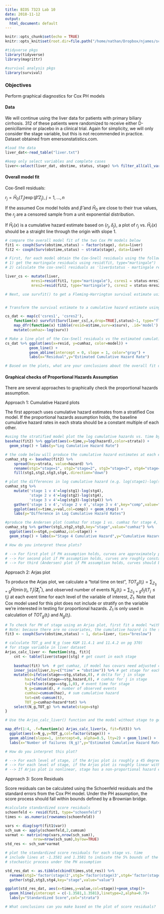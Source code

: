 ```yaml
---
title: BIOS 7323 Lab 10
date: 2018-11-12
output:
  html_document: default
---
```


```r
knitr::opts_chunk$set(echo = TRUE)
knitr::opts_knit$set(root.dir=file.path("/home/nathan/Dropbox/njames/school/PhD/courses/2018_19/ta_surv_anlys2/labs/lab10"))

#tidyverse pkgs
library(tidyverse)
library(magrittr)

#survival analysis pkgs
library(survival)
```

### Objectives {.tabset}

Perform graphical diagnostics for Cox PH models

#### Data

We will continue using the liver data for patients with primary biliary cirrhosis. 312 of these patients were randomized to receive either D-penicillamine or placebo in a clinical trial. Again for simplicity, we will only consider the stage variable, but this is not recommended in practice. Dataset obtained from emersonstatistics.com.

```r
#load the data 
liver_dat<-read_table("liver.txt")

#keep only select variables and complete cases
liver<-select(liver_dat, obstime, status, stage) %>% filter_all(all_vars(!is.na(.))) 
```

#### Overall model fit

Cox-Snell residuals:

$r_j=\hat{H}_0(T_j)\exp(\hat{\beta}'Z_j), \; j= 1, \ldots,n$

If the assumed Cox model holds and $\hat{\beta}$ and $\hat{H}_0$ are close to their true values, the $r_j$ are a censored sample from a unit exponential distribution.

If $\hat{H}_r(x)$ is a cumulative hazard estimate based on $\{r_j,\delta_j\}$, a plot of $r_j$ vs. $\hat{H}_r(x)$ should be a straight line through the origin with slope 1.

```r
# compare the overall model fit of the two Cox PH models below
fit1 <- coxph(Surv(obstime,status) ~ factor(stage), data=liver)
fit2 <- coxph(Surv(obstime,status) ~ strata(stage), data=liver)

# First, for each model obtain the Cox-Snell residuals using the following procedure:
# 1) get the martingale residuals using resid(fit, type="martingale")
# 2) calculate the cox-snell residuals as 'liver$status - martingale residual'

liver_cs <- mutate(liver, 
            mres1=resid(fit1, type="martingale"), csres1 = status-mres1,
            mres2=resid(fit2, type="martingale"), csres2 = status-mres2)

# Next, use survfit() to get a Fleming-Harrington survival estimate using the Cox-Snell residual as 'time' and 'status' as the event indicator in the Surv() object


# Transform the survival estimate to a cumulative hazard estimate using the appropriate identity

cs_dat <- map(c('csres1', 'csres2'),
    function(x) survfit(Surv(liver_cs[,x,drop=TRUE],status)~1, type="fleming-harrington", data=liver_cs)) %>%
    map_dfr(function(x) tibble(resid=x$time,surv=x$surv), .id='model') %>%  
    mutate(cumhaz=-log(surv)) 

# Make a line plot of the Cox-Snell residuals vs the estimated cumulative hazard to check for overall model fit 
cs_dat %>% ggplot(aes(x=resid, y=cumhaz, color=model)) + 
           geom_line() +
           geom_abline(intercept = 0, slope = 1, color="gray") +
           labs(x="Residual",y="Estimated Cumulative Hazard Rate")

# Based on the plots, what are your conclusions about the overall fit of these two models?
```

#### Graphical checks of Proportional Hazards Assumption

There are several approaches to graphically check the proportional hazards assumption.

Approach 1: Cumulative Hazard plots

The first approach uses cumulative hazard estimates from a stratified Cox model. If the proportional hazards assumption holds, the baseline cumulative hazard rates in each strata should be a constant multiple of each other.

```r
#using the stratified model plot the log cumulative hazards vs. time by strata
basehaz(fit2) %>% ggplot(aes(x=time,y=log(hazard),color=strata)) + 
  geom_step() + labs(y="Log Cumulative Hazard Rate")
```

```r
# the code below will produce the cumulative hazard estimates at each event time for each stage
cumhaz_stg <- basehaz(fit2) %>% 
    spread(key=strata, value=hazard) %>% 
    rename(stg1="stage=1", stg2="stage=2", stg3="stage=3", stg4="stage=4") %>%
    fill(stg1,stg2,stg3,stg4,.direction="down") 

# plot the differences in log cumulative hazard (e.g. log(stage1)-log(stage4), log(stage2)-log(stage4), etc.) vs. time
cumhaz_stg %>%
    mutate('stage 1 v 4'=log(stg1)-log(stg4),
           'stage 2 v 4'=log(stg2)-log(stg4),
           'stage 3 v 4'=log(stg3)-log(stg4)) %>%
    gather('stage 1 v 4','stage 2 v 4','stage 3 v 4',key="comp",value="val") %>%
    ggplot(aes(x=time,y=val,col=comp)) + geom_step() +
    labs(y="Difference in Log Cumulative Hazard Rates")
```
 
```r
#produce the Andersen plot (cumhaz for stage 1 vs. cumhaz for stage 4, cumhaz for stage 2 vs. cumhaz for stage 4, etc.)
cumhaz_stg %>% gather(stg1,stg2,stg3,key="stage",value="cumhaz") %>%
  ggplot(aes(x=stg4,y=cumhaz,col=stage)) + 
  geom_step() + labs(x="Stage 4 Cumulative Hazard",y="Cumulative Hazard",col="strata")

# How do you interpret these plots?

# --> For first plot if PH assumption holds, curves are approximately parallel
# --> For second plot if PH assumption holds, curves are roughly constant
# --> For third (Andersen) plot if PH assumption holds, curves should be approximately straight lines through origin

```

Approach 2: Arjas plot

To produce the Arjas plot, we calculate a "total time on test", $TOT_g(t_i)=\sum_{Z_{1j}=g} \hat{H}(\min(t_i,T_j)|\mathbf{Z}_j^*)$, and observed number of events $N_g(t_i)=\sum_{Z_{1j}=g}\delta_jI(T_j\le t_i)$ at each event time for each level of the variable of interest, $Z_1$. Note that Cox model used for this plot does not include or stratify on the variable we're interested in testing for proportional hazards. $Z_1$  is only used in calculation of $TOT_g(t_i)$ and $N_g(t_i)$.

```r
# To check for PH of stage using an Arjas plot, first fit a model *without* stage 
# Note: because there are no covariates, the cumulative hazard is the same for everyone
fit3 <- coxph(Surv(obstime,status) ~ 1, data=liver, ties="breslow")

# calculate TOT_g and N_g (see K&M 11.4.1 and 11.4.2 on pg 370) 
# for stage variable in liver dataset
Arjas_calc_liver <- function(stg, fit){
    cnt <- table(liver$stage)[stg] # get count in each stage
    
    basehaz(fit) %>%  # get cumhaz, if model has covars need adjusted cumhaz for each person
    inner_join(liver,by=c("time" = "obstime")) %>% # get stage for each time
    mutate(d=ifelse(stage==stg,status,0), # delta for j in stage
         haz=ifelse(stage==stg,hazard,0), # cumhaz for j in stage
         t=ifelse(stage==stg,1,0), # event time for stage
         N_g=cumsum(d), # number of observed events
         cumhaz=cumsum(haz), # sum cumulative hazard
         tot=cnt-cumsum(t), 
         TOT_g=cumhaz+hazard*tot) %>%
    select(N_g,TOT_g) %>% mutate(stage=stg)
}

# Use the Arjas_calc_liver() function and the model without stage to get TOT_g and N_g for each stage and produce an Arjas plot of the four N_g vs. TOT_g curves

map_dfr(1:4, .f=function(x) Arjas_calc_liver(x, fit=fit3)) %>%
  ggplot(aes(x=N_g,y=TOT_g,col=factor(stage))) +
  geom_abline(slope=1, intercept=0, alpha=0.5, lty=2) + geom_line() +
  labs(x="Number of failures (N_g)",y="Estimated Cumulative Hazard Rates (TOT_g)")

# How do you interpret this plot?

# --> For each level of stage, if the Arjas plot is roughly a 45 degree line, then stage does not need to be in model
# --> For each level of stage, if the Arjas plot is roughly linear with a slope different than 1, stage should be in the model
# --> If Arjas plot is nonlinear, stage has a non-proportional hazard effect on time to death
```

Approach 3: Score Residuals

Score residuals can be calculated using the Schoenfeld residuals and the standard errors from the Cox PH model. Under the PH assumption, the score process should fall within bounds defined by a Brownian bridge.

```r
#calculate standardized score residuals
schoenfeld <- resid(fit1, type="schoenfeld")
times <- as.numeric(rownames(schoenfeld))

vars <- diag(sqrt(fit1$var))
sch_sum <- apply(schoenfeld,2,cumsum)
varmat <- matrix(rep(vars,nrow(sch_sum)),
             nrow=nrow(sch_sum),byrow=TRUE)
std_res <- sch_sum*varmat

# plot the standardized score residuals for each stage vs. time
# include lines at -1.3581 and 1.3581 to indicate the 5% bounds of the Brownian bridge
# stochastic process under the PH assumption

std_res_dat <- as.tibble(cbind(times,std_res)) %>% 
  rename(stg2='factor(stage)2',stg3='factor(stage)3',stg4='factor(stage)4') %>%
  gather(stg2,stg3,stg4,key="stage",value="value")

ggplot(std_res_dat, aes(x=times,y=value,col=stage))+geom_step()+
  geom_hline(yintercept = c(-1.3581,1.3581),linetype=2,alpha=0.7)+
  labs(y="Standardized Score",col="strata")

# What conclusions can you make based on the plot of score residuals?
```

